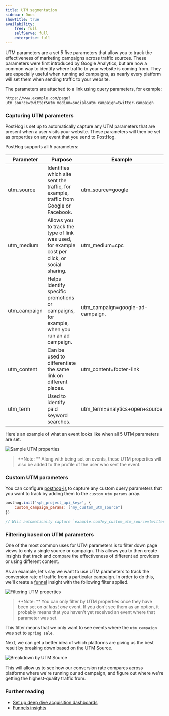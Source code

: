 ```yaml
---
title: UTM segmentation
sidebar: Docs
showTitle: true
availability:
    free: full
    selfServe: full
    enterprise: full
---
```


UTM parameters are a set 5 five parameters that allow you to track the effectiveness of marketing
campaigns across traffic sources. These parameters were first introduced by Google Analytics, but are
now a common way to identify where traffic to your website is coming from.
They are especially useful when running ad campaigns, as nearly every platform will set them when sending traffic to your website.

The parameters are attached to a link using query parameters, for example:

`https://www.example.com/page?utm_source=twitter&utm_medium=social&utm_campaign=twitter-campaign`

### Capturing UTM parameters

PostHog is set up to automatically capture any UTM parameters that are present when a user visits your website.
These parameters will then be set as properties on any event that you send to PostHog.

PostHog supports all 5 parameters:

| Parameter    | Purpose                                                                                       | Example                          |
| ------------ | --------------------------------------------------------------------------------------------- | -------------------------------- |
| utm_source   | Identifies which site sent the traffic, for example, traffic from Google or Facebook.         | utm_source=google                |
| utm_medium   | Allows you to track the type of link was used, for example cost per click, or social sharing. | utm_medium=cpc                   |
| utm_campaign | Helps identify specific promotions or campaigns, for example, when you run an ad campaign.    | utm_campaign=google-ad-campaign. |
| utm_content  | Can be used to differentiate the same link on different places.                               | utm_content=footer-link          |
| utm_term     | Used to identify paid keyword searches.                                                       | utm_term=analytics+open+source   |

Here's an example of what an event looks like when all 5 UTM parameters are set.

![Sample UTM properties](../../images/docs/user-guides/utm-segmentation/properties.png)

> **Note: ** Along with being set on events, these UTM properties will also be added to the profile of the user who sent the event.

### Custom UTM parameters

You can configure [posthog-js](/docs/libraries/js#config) to capture any custom query parameters that you want to track by adding them to the `custom_utm_params` array.

```js
posthog.init('<ph_project_api_key>', {
    custom_campaign_params: ["my_custom_utm_source"]
})

// Will automatically capture `example.com?my_custom_utm_source=twitter`
```

### Filtering based on UTM parameters

One of the most common uses for UTM parameters is to filter down page views to only a single source or campaign. This allows you to then create insights that track and compare the effectiveness of different ad providers or using different content.

As an example, let's say we want to use UTM parameters to track the conversion rate of traffic from a particular campaign. In order to do this, we'll create a [funnel](/docs/user-guides/funnels) insight with the following filter applied.

![Filtering UTM properties](../../images/docs/user-guides/utm-segmentation/filters.png)

> **Note: ** You can only filter by UTM properties once they have been set on _at least one_ event. If you don't see them as an option, it probably means that you haven't yet received an event where that parameter was set.

This filter means that we only want to see events where the `utm_campaign` was set to `spring sale`.

Next, we can get a better idea of which platforms are giving us the best result by breaking down based on the UTM Source.

![Breakdown by UTM Source](../../images/docs/user-guides/utm-segmentation/breakdown.png)

This will allow us to see how our conversion rate compares across platforms where we're running our ad campaign, and figure out where we're getting the highest-quality traffic from.

### Further reading

-   [Set up deep dive acquisition dashboards](/tutorials/taxonomy-acquisition)
-   [Funnels insights](/docs/user-guides/funnels)
